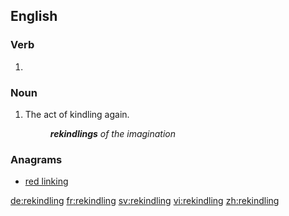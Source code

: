 ==English==

===Verb===
{{head|en}}

# {{present participle of|rekindle}}

===Noun===
{{en-noun}}

# The act of kindling again.
#: '''''rekindlings''' of the imagination''

===Anagrams===
* [[red linking#English|red linking]]

[[de:rekindling]]
[[fr:rekindling]]
[[sv:rekindling]]
[[vi:rekindling]]
[[zh:rekindling]]